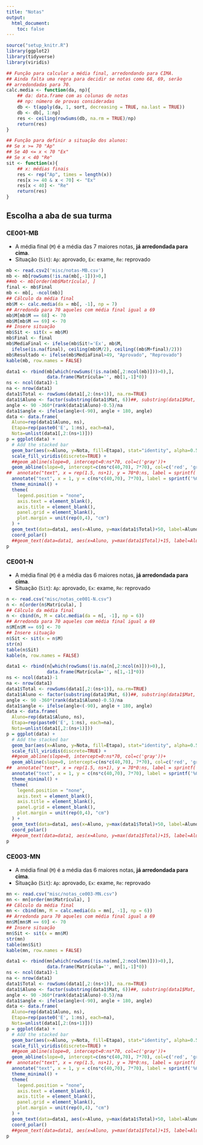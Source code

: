```yaml
---
title: "Notas"
output:
  html_document:
    toc: false
---
```


```r
source("setup_knitr.R")
library(ggplot2)
library(tidyverse)
library(viridis)
```

```r
## Função para calcular a média final, arredondando para CIMA.
## Ainda falta uma regra para decidir se notas como 68, 69, serão
## arredondadas para 70.
calc.media <- function(da, np){
    ## da: data.frame com as colunas de notas
    ## np: número de provas consideradas
    db <- t(apply(da, 1, sort, decreasing = TRUE, na.last = TRUE))
    db <- db[, 1:np]
    res <- ceiling(rowSums(db, na.rm = TRUE)/np)
    return(res)
}

## Função para definir a situação dos alunos:
## Se x >= 70 "Ap"
## Se 40 <= x < 70 "Ex"
## Se x < 40 "Re"
sit <- function(x){
    ## x: médias finais
    res <- rep("Ap", times = length(x))
    res[x >= 40 & x < 70] <- "Ex"
    res[x < 40] <- "Re"
    return(res)
}

```

## Escolha a aba de sua turma {.tabset}

### CE001-MB

- A média final (`M`) é a média das 7 maiores notas, **já arredondada
  para cima**.
- Situação (`Sit`): `Ap`: aprovado, `Ex`: exame, `Re`: reprovado

```r
mb <- read.csv2('misc/notas-MB.csv')
mb <- mb[rowSums(!is.na(mb[,-1]))>0,]
##mb <- mb[order(mb$Matrícula), ]
final <- mb$Final
mb <- mb[, -ncol(mb)]
## Cálculo da média final
mb$M <- calc.media(da = mb[, -1], np = 7)
## Arredonda para 70 aqueles com média final igual a 69
mb$M[mb$M == 68] <- 70
mb$M[mb$M == 69] <- 70
## Insere situação
mb$Sit <- sit(x = mb$M)
mb$Final <- final
mb$MediaFinal <- ifelse(mb$Sit!='Ex', mb$M, 
  ifelse(is.na(final), ceiling(mb$M/2), ceiling((mb$M+final)/2)))
mb$Resultado <- ifelse(mb$MediaFinal>49, "Aprovado", "Reprovado")
kable(mb, row.names = FALSE)
```


```r
data1 <- rbind(mb[which(rowSums(!is.na(mb[,2:ncol(mb)]))>0),],
               data.frame(Matrícula='', mb[1,-1]*0))
ns <- ncol(data1)-1
na <- nrow(data1)
data1$Total <- rowSums(data1[,2:(ns+1)], na.rm=TRUE)
data1$Aluno <- factor(substring(data1$Mat, 6))##, substring(data1$Mat, 6)[order(data1$Total, decreasing = TRUE)])
angle <- 90 -360*(rank(data1$Aluno)-0.5)/na
data1$angle <- ifelse(angle<(-90), angle + 180, angle)
data <- data.frame(
  Aluno=rep(data1$Aluno, ns),
  Etapa=rep(paste0('E', 1:ns), each=na),
  Nota=unlist(data1[,2:(ns+1)]))
p = ggplot(data) +
  # Add the stacked bar
  geom_bar(aes(x=Aluno, y=Nota, fill=Etapa), stat="identity", alpha=0.5) +
  scale_fill_viridis(discrete=TRUE) +
  ##geom_abline(slope=0, intercept=0:ns*70, col=c('gray'))+
  geom_abline(slope=0, intercept=c(ns*c(40,70), 7*70), col=c('red', 'green', 'blue'))+
##  annotate("text", x = rep(1.5, ns+1), y = 70*0:ns, label = sprintf('%02d', 70*0:ns) , color="brown", size=3, hjust=1, angle=45) +
  annotate("text", x = 1, y = c(ns*c(40,70), 7*70), label = sprintf('%02d', c(ns*c(40,70), 7*70)), color=c('red','green','blue'), size=4 , angle=45, hjust=0.5) +
  theme_minimal() +
  theme(
    legend.position = "none",
    axis.text = element_blank(),
    axis.title = element_blank(),
    panel.grid = element_blank(),
    plot.margin = unit(rep(0,4), "cm")
  ) +
  geom_text(data=data1, aes(x=Aluno, y=max(data1$Total)+50, label=Aluno), color="black", fontface="bold",alpha=0.6, size=3, angle=data1$angle, inherit.aes = FALSE ) +
  coord_polar()
  ##geom_text(data=data1, aes(x=Aluno, y=max(data1$Total)+15, label=Aluno), color="black", fontface="bold",alpha=0.6, size=4, inherit.aes = FALSE, angle=90)
p
```


### CE001-N

- A média final (`M`) é a média das 6 maiores notas, **já arredondada
  para cima**.
- Situação (`Sit`): `Ap`: aprovado, `Ex`: exame, `Re`: reprovado

```r
n <- read.csv("misc/notas_ce001-N.csv")
n <- n[order(n$Matrícula), ]
## Cálculo da média final
n <- cbind(n, M = calc.media(da = n[, -1], np = 6))
## Arredonda para 70 aqueles com média final igual a 69
n$M[n$M == 69] <- 70
## Insere situação
n$Sit <- sit(x = n$M)
str(n)
table(n$Sit)
kable(n, row.names = FALSE)
```

```r
data1 <- rbind(n[which(rowSums(!is.na(n[,2:ncol(n)]))>0),],
               data.frame(Matrícula='', n[1,-1]*0))
ns <- ncol(data1)-1
na <- nrow(data1)
data1$Total <- rowSums(data1[,2:(ns+1)], na.rm=TRUE)
data1$Aluno <- factor(substring(data1$Mat, 6))##, substring(data1$Mat, 6)[order(data1$Total, decreasing = TRUE)])
angle <- 90 -360*(rank(data1$Aluno)-0.5)/na
data1$angle <- ifelse(angle<(-90), angle + 180, angle)
data <- data.frame(
  Aluno=rep(data1$Aluno, ns),
  Etapa=rep(paste0('E', 1:ns), each=na),
  Nota=unlist(data1[,2:(ns+1)]))
p = ggplot(data) +
  # Add the stacked bar
  geom_bar(aes(x=Aluno, y=Nota, fill=Etapa), stat="identity", alpha=0.5) +
  scale_fill_viridis(discrete=TRUE) +
  ##geom_abline(slope=0, intercept=0:ns*70, col=c('gray'))+
  geom_abline(slope=0, intercept=c(ns*c(40,70), 7*70), col=c('red', 'green', 'blue'))+
##  annotate("text", x = rep(1.5, ns+1), y = 70*0:ns, label = sprintf('%02d', 70*0:ns) , color="brown", size=3, hjust=1, angle=45) +
  annotate("text", x = 1, y = c(ns*c(40,70), 7*70), label = sprintf('%02d', c(ns*c(40,70), 7*70)), color=c('red','green','blue'), size=4 , angle=45, hjust=0.5) +
  theme_minimal() +
  theme(
    legend.position = "none",
    axis.text = element_blank(),
    axis.title = element_blank(),
    panel.grid = element_blank(),
    plot.margin = unit(rep(0,4), "cm")
  ) +
  geom_text(data=data1, aes(x=Aluno, y=max(data1$Total)+50, label=Aluno), color="black", fontface="bold",alpha=0.6, size=3, angle=data1$angle, inherit.aes = FALSE ) +
  coord_polar()
  ##geom_text(data=data1, aes(x=Aluno, y=max(data1$Total)+15, label=Aluno), color="black", fontface="bold",alpha=0.6, size=4, inherit.aes = FALSE, angle=90)
p
```

### CE003-MN

- A média final (`M`) é a média das 6 maiores notas, **já arredondada
  para cima**.
- Situação (`Sit`): `Ap`: aprovado, `Ex`: exame, `Re`: reprovado

```r
mn <- read.csv("misc/notas_ce003-MN.csv")
mn <- mn[order(mn$Matrícula), ]
## Cálculo da média final
mn <- cbind(mn, M = calc.media(da = mn[, -1], np = 6))
## Arredonda para 70 aqueles com média final igual a 69
mn$M[mn$M == 69] <- 70
## Insere situação
mn$Sit <- sit(x = mn$M)
str(mn)
table(mn$Sit)
kable(mn, row.names = FALSE)
```

```r
data1 <- rbind(mn[which(rowSums(!is.na(mn[,2:ncol(mn)]))>0),],
               data.frame(Matrícula='', mn[1,-1]*0))
ns <- ncol(data1)-1
na <- nrow(data1)
data1$Total <- rowSums(data1[,2:(ns+1)], na.rm=TRUE)
data1$Aluno <- factor(substring(data1$Mat, 6))##, substring(data1$Mat, 6)[order(data1$Total, decreasing = TRUE)])
angle <- 90 -360*(rank(data1$Aluno)-0.5)/na
data1$angle <- ifelse(angle<(-90), angle + 180, angle)
data <- data.frame(
  Aluno=rep(data1$Aluno, ns),
  Etapa=rep(paste0('E', 1:ns), each=na),
  Nota=unlist(data1[,2:(ns+1)]))
p = ggplot(data) +
  # Add the stacked bar
  geom_bar(aes(x=Aluno, y=Nota, fill=Etapa), stat="identity", alpha=0.5) +
  scale_fill_viridis(discrete=TRUE) +
  ##geom_abline(slope=0, intercept=0:ns*70, col=c('gray'))+
  geom_abline(slope=0, intercept=c(ns*c(40,70), 7*70), col=c('red', 'green', 'blue'))+
##  annotate("text", x = rep(1.5, ns+1), y = 70*0:ns, label = sprintf('%02d', 70*0:ns) , color="brown", size=3, hjust=1, angle=45) +
  annotate("text", x = 1, y = c(ns*c(40,70), 7*70), label = sprintf('%02d', c(ns*c(40,70), 7*70)), color=c('red','green','blue'), size=4 , angle=45, hjust=0.5) +
  theme_minimal() +
  theme(
    legend.position = "none",
    axis.text = element_blank(),
    axis.title = element_blank(),
    panel.grid = element_blank(),
    plot.margin = unit(rep(0,4), "cm")
  ) +
  geom_text(data=data1, aes(x=Aluno, y=max(data1$Total)+50, label=Aluno), color="black", fontface="bold",alpha=0.6, size=3, angle=data1$angle, inherit.aes = FALSE ) +
  coord_polar()
  ##geom_text(data=data1, aes(x=Aluno, y=max(data1$Total)+15, label=Aluno), color="black", fontface="bold",alpha=0.6, size=4, inherit.aes = FALSE, angle=90)
p
```
